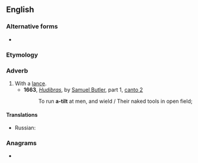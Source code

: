 {{also|atilt}}

==English==

===Alternative forms===
* {{l|en|atilt}}

===Etymology===
{{prefix|en|a|tilt}}

===Adverb===
{{en-adv}}

# With a [[lance]].
#* '''1663''', ''[[w:Hudibras|Hudibras]]'', by [[w:Samuel Butler (poet)|Samuel Butler]], part 1, [[s:Hudibras/Part 1/Canto 2|canto 2]]
#*: To run '''a-tilt''' at men, and wield / Their naked tools in open field;

====Translations====
{{trans-top|with a lance}}
* Russian: {{t|ru|[[с]] [[копьё|копьём]] [[напереве́с]]}}
{{trans-mid}}
{{trans-bottom}}

===Anagrams===
* {{l|en|t-tail}}